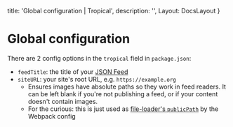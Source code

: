 
  title: 'Global configuration | Tropical',
  description: '',
  Layout: DocsLayout
}

# Global configuration

There are 2 config options in the `tropical` field in `package.json`:

- `feedTitle`: the title of your [JSON Feed](https://jsonfeed.org/)
- `siteURL`: your site's root URL, e.g. `https://example.org`
  - Ensures images have absolute paths so they work in feed readers. It can be left blank if you're not publishing a feed, or if your content doesn't contain images.
  - For the curious: this is just used as [file-loader's `publicPath`](https://webpack.js.org/loaders/file-loader/#publicpath) by the Webpack config
